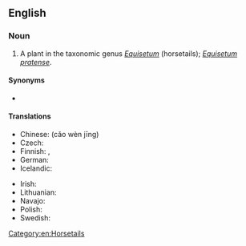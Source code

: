 ==English==

===Noun===
{{en-noun}}

# A plant in the taxonomic genus ''[[Equisetum]]'' (horsetails); ''[[Equisetum pratense]]''.

====Synonyms====
* {{l|en|meadow horsetail}}

====Translations====
{{trans-top|Equisetum pratense}}
* Chinese: {{t|zh|草问荆}} (cǎo wèn jīng)
* Czech: {{t|cs|přeslička luční}}
* Finnish: {{t+|fi|lehtokorte}}, {{t|fi|niittykorte}}
* German: {{t|de|Wiesen-Schachtelhalm|m}}
* Icelandic: {{t+|is|vallelfting|f}}
{{trans-mid}}
* Irish: {{t|ga|scuab eich mhóinéir|f}}
* Lithuanian: {{t|lt|ožkabarzdis asiūklis}}
* Navajo: {{t|nv|ałtį́į́ʼ jikʼaashí}}
* Polish: {{t|pl|skrzyp łąkowy|m}}
* Swedish: {{t|sv|ängsfräken}}
{{trans-bottom}}

[[Category:en:Horsetails]]